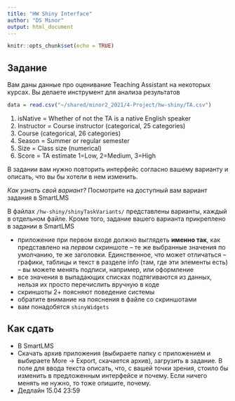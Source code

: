 ```yaml
---
title: "HW Shiny Interface"
author: "DS Minor"
output: html_document
---
```


```r
knitr::opts_chunk$set(echo = TRUE)
```

## Задание

Вам даны данные про оценивание Teaching Assistant на некоторых курсах. Вы делаете инструмент для анализа результатов

```r
data = read.csv("~/shared/minor2_2021/4-Project/hw-shiny/TA.csv")
```

   1. isNative = Whether of not the TA is a native English speaker
   2. Instructor = Course instructor (categorical, 25 categories)
   3. Course (categorical, 26 categories)
   4. Season = Summer or regular semester
   5. Size = Class size (numerical)
   6. Score = TA estimate 1=Low, 2=Medium, 3=High
   
В задании вам нужно повторить интерфейс согласно вашему варианту и описать, что вы бы хотели в нем изменить.

*Как узнать свой вариант?* Посмотрите на доступный вам вариант задания в SmartLMS

В файлах `/hw-shiny/shinyTaskVariants/` представлены варианты, каждый в отдельном файле. Кроме того, задание вашего варианта прикреплено в задании в SmartLMS

* приложение при первом входе должно выглядеть **именно так**, как представлено на *первом* скриншоте -- те же выбранные значения по умолчанию, те же заголовки. Единственное, что может отличаться -- графики, таблицы и текст в разделе info (там, где эти элементы есть) -- вы можете менять подписи, например, или оформление
* все значения в выпадающих списках подтягиваются из данных, нельзя их просто перечислить вручную в коде
* скриншоты 2+ поясняют поведение системы
* обратите внимание на пояснения в файле со скриншотами 
* вам понадобятся `shinyWidgets`

## Как сдать

* В SmartLMS
* Скачать архив приложения (выбираете папку с приложением и выбираете More -> Export, скачается архив), загрузить в задание. В поле для ввода текста описать, что, с вашей точки зрения, стоило бы изменить в предложенным интерфейсе и почему. Если ничего менять не нужно, то тоже опишите, почему.
* Дедлайн 15.04 23:59 


